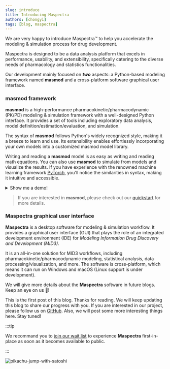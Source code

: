 ```yaml
---
slug: introduce
title: Introducing Maspectra
authors: [chongyi]
tags: [blog, maspectra]
---
```



We are very happy to introduce Maspectra™ to help you accelerate the modeling & simulation process for drug development.

Maspectra is designed to be a data analysis platform that excels in performance, usability, and extensibility, specifically catering to the diverse needs of pharmacology and statistics functionalities.

Our development mainly focused on **_two_** aspects: a Python-based modeling framework named **masmod** and a cross-platform software graphical user interface.

### **masmod** framework

**masmod** is a high-performance pharmacokinetic/pharmacodynamic (PK/PD) modeling & simulation framework with a well-designed Python interface. It provides a set of tools including exploratory data analysis, model definition/estimation/evaluation, and simulation.

The syntax of **masmod** follows Python's widely recognized style, making it a breeze to learn and use. Its extensibility enables effortlessly incorporating your own models into a customized masmod model library.

Writing and reading a **masmod** model is as easy as writing and reading math equations. You can also use **masmod** to simulate from models and visualize the results. If you have experience with the renowned machine learning framework [PyTorch](https://pytorch.org/), you'll notice the similarities in syntax, making it intuitive and accessible.

<details>
  <summary>Show me a demo!</summary>
  <CodeBlock
    language="python"
    title="/models/warfarin_final.py"
    showLineNumbers
  >
    {`class DemoPopPKProblem(Module):\n\n
    def __init__(self):
        super().__init__()\n
        # pk parameters
        self.tv_v = theta(8.06, bounds=(0.01, 20))
        self.tv_cl = theta(0.131, bounds=(0.01, 1))
        self.tv_ka = theta(1.325, bounds=(0.01, None))
        self.tv_alag = theta(1.03, bounds=(0.01, 24))
        self.eta_v = omega(0.016744)
        self.eta_cl = omega(0.0662868)
        self.eta_ka = omega(0.452064)
        self.eta_alag = omega(0.302627)
        self.eps_prop_pk = sigma(0.00478)
        self.eps_add_pk = sigma(0.135)\n
        # Compartments
        self.dose_cmt = compartment(default_dose=True)
        self.central_cmt = compartment(default_obs=True)\n
        # From Data Input
        self.wt, self.dvid = column(['WT', 'DVID'])\n
    def pred(self):
        cl = self.tv_cl * (self.wt / 70)**0.75 * exp(self.eta_cl)  # Clearance
        v = self.tv_v * (self.wt / 70) * exp(self.eta_v)  # Volume
        ka = self.tv_ka * exp(self.eta_ka)  # Absorption rate
        alag = self.tv_alag * exp(self.eta_alag)  # Absorption lag time
        k20 = cl / v\n
        self.dose_cmt.alag = alag  # Alag on dosing compartment
        cp = self.central_cmt.A / v  # Central compartment concentration
        self.dose_cmt.dAdt = -ka * self.dose_cmt.A  # Dose compartment dynamics
        self.central_cmt.dAdt = ka * self.dose_cmt.A - k20 * self.central_cmt.A  # Central compartment dynamics\n
        y = cp * (1 + self.eps_prop_pk) + self.eps_add_pk  # Additive and proportional error
        return y`}

  </CodeBlock>
</details>

> If you are interested in **masmod**, please check out our [quickstart](https://maspectra.com/documentation/quickstart) for more details.

### **Maspectra** graphical user interface

**Maspectra** is a desktop software for modeling & simulation workflow. It provides a graphical user interface (GUI) that plays the role of an integrated development environment (IDE) for _Modeling Information Drug Discovery and Development (MID3)_.

It is an all-in-one solution for MID3 workflows, including pharmacokinetic/pharmacodynamic modeling, statistical analysis, data processing/visualization, and more. The software is cross-platform, which means it can run on Windows and macOS (Linux support is under development).

We will give more details about the **Maspectra** software in future blogs. Keep an eye on us 👀!

This is the first post of this blog. Thanks for reading. We will keep updating this blog to share our progress with you. If you are interested in our project, please follow us on [GitHub](https://github.com/maspectra). Also, we will post some more interesting things here. Stay tuned!

:::tip

We recommand you to [join our wait list](https://account.maspectra.com/login) to experience **Maspectra** first-in-place as soon as it becomes available to public.

:::

![pikachu-jump-with-satoshi](./pikachu-jump-with-satoshi.jpg)
